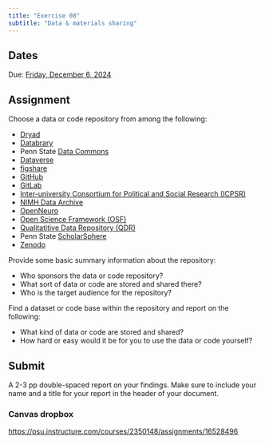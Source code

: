 ```yaml
---
title: "Exercise 08"
subtitle: "Data & materials sharing"
---
```


## Dates {-}

Due: [Friday, December 6, 2024](../schedule.qmd#friday-december-06){.orange_due}

## Assignment {-}

Choose a data or code repository from among the following:

- [Dryad](https://datadryad.org)
- [Databrary](https://databrary.org)
- Penn State [Data Commons](https://www.datacommons.psu.edu)
- [Dataverse](https://dataverse.org)
- [figshare](https://figshare.com)
- [GitHub](https://github.com)
- [GitLab](https://gitlab.com)
- [Inter-university Consortium for Political and Social Research (ICPSR)](https://www.icpsr.umich.edu/web/pages/)
- [NIMH Data Archive](https://nda.nih.gov)
- [OpenNeuro](https://openneuro.org)
- [Open Science Framework (OSF)](https://osf.io)
- [Qualitatitive Data Repository (QDR)](https://qdr.syr.edu)
- Penn State [ScholarSphere](https://scholarsphere.psu.edu)
- [Zenodo](https://zenodo.org)

Provide some basic summary information about the repository:

- Who sponsors the data or code repository?
- What sort of data or code are stored and shared there?
- Who is the target audience for the repository?

Find a dataset or code base within the repository and report on the following:

- What kind of data or code are stored and shared?
- How hard or easy would it be for you to use the data or code yourself?

## Submit {-}

A 2-3 pp double-spaced report on your findings. Make sure to include your name and a title for your report in the header of your document.

### Canvas dropbox

<https://psu.instructure.com/courses/2350148/assignments/16528496>
